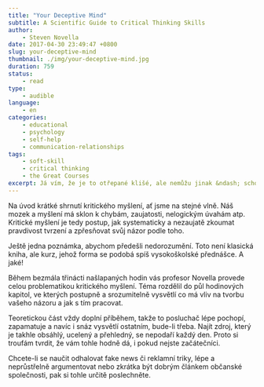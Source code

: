 ```yaml
---
title: "Your Deceptive Mind"
subtitle: A Scientific Guide to Critical Thinking Skills
author:
    - Steven Novella
date: 2017-04-30 23:49:47 +0800
slug: your-deceptive-mind
thumbnail: ./img/your-deceptive-mind.jpg
duration: 759
status:
    - read
type:
    - audible
language:
    - en
categories:
    - educational
    - psychology
    - self-help
    - communication-relationships
tags:
    - soft-skill
    - critical thinking
    - the Great Courses
excerpt: Já vím, že je to otřepané klišé, ale nemůžu jinak &ndash; schopnost kriticky myslet je důležitější, než kdy dříve. Oxford Dictionary za slovo roku 2016 vybral <a href="https://cs.wikipedia.org/wiki/Postpravda" target="_blank" title="Definice postpravdy">posttruth</a>, čili postpravda. Týdeník Respekt vydal o <a href="https://www.respekt.cz/special/2017/dezinformace" target="_blank">dezinformacích</a> speciální číslo. A o neověřených a nikým nekorigovaných zprávách na webu ani nemluvím. Takže se s tím musíme popasovat sami. Ale tento kurz nám pořádně pomůže!
---
```


Na úvod krátké shrnutí kritického myšlení, ať jsme na stejné vlně. Náš mozek a myšlení má sklon k chybám, zaujatosti, nelogickým úvahám atp. Kritické myšlení je tedy postup, jak systematicky a nezaujatě zkoumat pravdivost tvrzení a zpřesňovat svůj názor podle toho.

Ještě jedna poznámka, abychom předešli nedorozumění. Toto není klasická kniha, ale kurz, jehož forma se podobá spíš vysokoškolské přednášce. A jaké!

Během bezmála třinácti našlapaných hodin vás profesor Novella provede celou problematikou kritického myšlení. Téma rozdělil do půl hodinových kapitol, ve kterých postupně a srozumitelně vysvětlí co má vliv na tvorbu vašeho názoru a jak s tím pracovat.

Teoretickou část vždy doplní příběhem, takže to posluchač lépe pochopí, zapamatuje a navíc i snáz vysvětlí ostatním, bude-li třeba. Najít zdroj, který je takhle obsáhlý, ucelený a přehledný, se nepodaří každý den. Proto si troufám tvrdit, že vám tohle hodně dá, i pokud nejste začátečníci.

Chcete-li se naučit odhalovat fake news či reklamní triky, lépe a neprůstřelně argumentovat nebo zkrátka být dobrým článkem občanské společnosti, pak si tohle určitě poslechněte.
